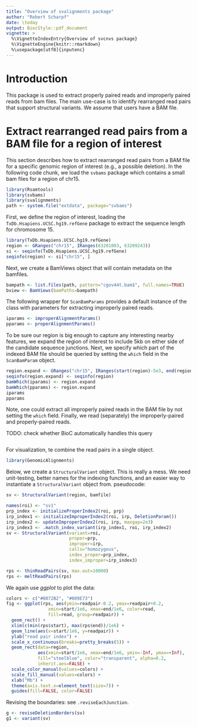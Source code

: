 ```yaml
---
title: "Overview of svalignments package"
author: "Robert Scharpf"
date: \today
output: BiocStyle::pdf_document
vignette: >
  %\VignetteIndexEntry{Overview of svcnvs package}
  %\VignetteEngine{knitr::rmarkdown}
  %\usepackage[utf8]{inputenc} 
---
```


# Introduction

This package is used to extract properly paired reads and improperly paired
reads from bam files. The main use-case is to identify rearranged read pairs
that support structural variants. We assume that users have a BAM file. 

# Extract rearranged read pairs from a BAM file for a region of interest

This section describes how to extract rearranged read pairs from a BAM file for
a specific genomic region of interest (e.g., a possible deletion). In the
following code chunk, we load the `svbams` package which contains a small
bam files for a region of chr15.  

```r
library(Rsamtools)
library(svbams)
library(svalignments)
path <- system.file("extdata", package="svbams")
```

First, we define the region of interest, loading the
`TxDb.Hsapiens.UCSC.hg19.refGene` package to extract the sequence length for
chromosome 15.

```r
library(TxDb.Hsapiens.UCSC.hg19.refGene)
region <- GRanges("chr15", IRanges(63201003, 63209243))
si <- seqinfo(TxDb.Hsapiens.UCSC.hg19.refGene)
seqinfo(region) <- si["chr15", ]
```

Next, we create a BamViews object that will contain metadata on the bamfiles.

```r
bampath <- list.files(path, pattern="cgov44t.bam$", full.names=TRUE)
bview <- BamViews(bamPaths=bampath)
```

The following wrapper for `ScanBamParams` provides a default instance of the
class with parameters for extracting improperly paired reads.

```r
iparams <- improperAlignmentParams()
pparams <- properAlignmentParams()
```

To be sure our region is big enough to capture any interesting nearby features,
we expand the region of interest to include 5kb on either side of the candidate
sequence junctions. Next, we specify which part of the indexed BAM file should
be queried by setting the `which` field in the `ScanBamParam` object.

```r
region.expand <- GRanges("chr15", IRanges(start(region)-5e3, end(region)+5e3))
seqinfo(region.expand) <- seqinfo(region)
bamWhich(iparams) <- region.expand
bamWhich(pparams) <- region.expand
iparams
pparams
```

Note, one could extract all improperly paired reads in the BAM file by not
setting the `which` field. Finally, we read (separately) the improperly-paired
and properly-paired reads.

TODO: check whether BioC automatically handles this query

```r

```

For visualization, te combine the read pairs in a single object.

```r
library(GenomicAlignments)
```

Below, we create a `StructuralVariant` object. This is really a mess. We need
unit-testing, better names for the indexing functions, and an easier way to
instantiate a `StructuralVariant` object from. pseudocode:
```r
sv <- StructuralVariant(region, bamfile)
```

```r
names(roi) <- "sv1"
prp_index <- initializeProperIndex2(roi, prp)
irp_index1 <- initializeImproperIndex2(roi, irp, DeletionParam())
irp_index2 <- updateImproperIndex2(roi, irp, maxgap=2e3)
irp_index3 <- .match_index_variant(irp_index1, roi, irp_index2)
sv <- StructuralVariant(variant=roi,
                        proper=prp,
                        improper=irp,
                        calls="homozygous",
                        index_proper=prp_index,
                        index_improper=irp_index3)
```


```r
rps <- thinReadPairs(sv, max.out=10000)
rps <- meltReadPairs(rps)
```

We again use *ggplot* to plot the data:

```r
colors <- c("#0072B2", "#009E73")
fig <- ggplot(rps, aes(ymin=readpair-0.2, ymax=readpair+0.2,
                xmin=start/1e6, xmax=end/1e6, color=read,
                fill=read, group=readpair)) +
  geom_rect() +
  xlim(c(min(rps$start), max(rps$end))/1e6) +
  geom_line(aes(x=start/1e6, y=readpair)) +
  ylab("read pair index") +
  scale_x_continuous(breaks=pretty_breaks(5)) +
  geom_rect(data=region,
            aes(xmin=start/1e6, xmax=end/1e6, ymin=-Inf, ymax=+Inf),
            fill="steelblue", color="transparent", alpha=0.2,
            inherit.aes=FALSE) +
  scale_color_manual(values=colors) +
  scale_fill_manual(values=colors) + 
  xlab("Mb") +
  theme(axis.text.x=element_text(size=7)) +
  guides(fill=FALSE, color=FALSE)
```

Revising the boundaries: see `.reviseEachJunction`.

```r
g <- reviseDeletionBorders(sv)
g1 <- variant(sv)

```

